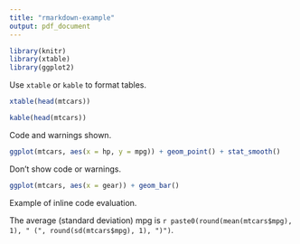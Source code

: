 ```yaml
---
title: "rmarkdown-example"
output: pdf_document
---
```



```r
library(knitr)
library(xtable)
library(ggplot2)
```

Use `xtable` or `kable` to format tables.

```r
xtable(head(mtcars))
```

```r
kable(head(mtcars))
```

Code and warnings shown.


```r
ggplot(mtcars, aes(x = hp, y = mpg)) + geom_point() + stat_smooth()
```


Don't show code or warnings.


```r
ggplot(mtcars, aes(x = gear)) + geom_bar()
```

Example of inline code evaluation.

The average (standard deviation) mpg is `r paste0(round(mean(mtcars$mpg), 1), " (", round(sd(mtcars$mpg), 1), ")")`.

